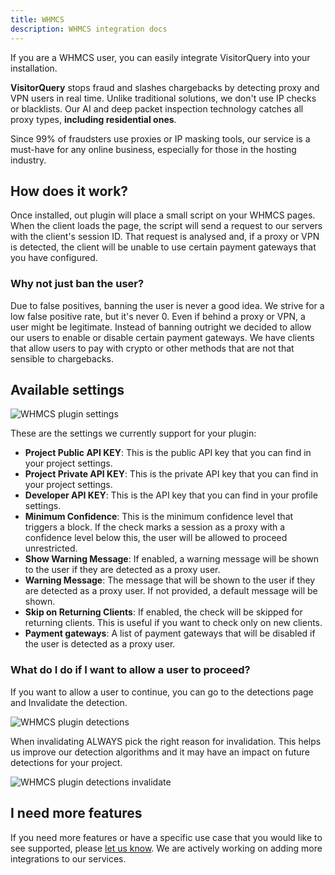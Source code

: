 ```yaml
---
title: WHMCS
description: WHMCS integration docs
---
```


If you are a WHMCS user, you can easily integrate VisitorQuery into your installation. 

**VisitorQuery** stops fraud and slashes chargebacks by detecting proxy and VPN users in real time. 
Unlike traditional solutions, we don't use IP checks or blacklists. 
Our AI and deep packet inspection technology catches all proxy types, **including residential ones**.

Since 99% of fraudsters use proxies or IP masking tools, our service is a must-have for any online business, especially for those in the hosting industry.

## How does it work?

Once installed, out plugin will place a small script on your WHMCS pages. When the client loads the page, the script will send a request to our servers with the client's session ID.
That request is analysed and, if a proxy or VPN is detected, the client will be unable to use certain payment gateways that you have configured.

### Why not just ban the user?

Due to false positives, banning the user is never a good idea. We strive for a low false positive rate, but it's never 0.
Even if behind a proxy or VPN, a user might be legitimate. Instead of banning outright we decided to allow our users to enable or disable certain payment gateways.
We have clients that allow users to pay with crypto or other methods that are not that sensible to chargebacks.

## Available settings

<img
    className="border rounded-xl shadow-md"
    src="/images/whmcs/settings.png"
    alt="WHMCS plugin settings"
/>

These are the settings we currently support for your plugin:

- **Project Public API KEY**: This is the public API key that you can find in your project settings.
- **Project Private API KEY**: This is the private API key that you can find in your project settings.
- **Developer API KEY**: This is the API key that you can find in your profile settings.
- **Minimum Confidence**: This is the minimum confidence level that triggers a block. If the check marks a session as a proxy with a confidence level below this, the user will be allowed to proceed unrestricted.
- **Show Warning Message**: If enabled, a warning message will be shown to the user if they are detected as a proxy user.
- **Warning Message**: The message that will be shown to the user if they are detected as a proxy user. If not provided, a default message will be shown.
- **Skip on Returning Clients**: If enabled, the check will be skipped for returning clients. This is useful if you want to check only on new clients.
- **Payment gateways**: A list of payment gateways that will be disabled if the user is detected as a proxy user.

### What do I do if I want to allow a user to proceed?

If you want to allow a user to continue, you can go to the detections page and Invalidate the detection.

<img
    className="border rounded-xl shadow-md"
    src="/images/whmcs/detections.png"
    alt="WHMCS plugin detections"
/>

When invalidating ALWAYS pick the right reason for invalidation. This helps us improve our detection algorithms and it may have an impact on future detections for your project.

<img
    className="border rounded-xl shadow-md"
    src="/images/whmcs/invalidate_reason.png"
    alt="WHMCS plugin detections invalidate"
/>

## I need more features

If you need more features or have a specific use case that you would like to see supported, please [let us know](https://visitorquery.com/support).
We are actively working on adding more integrations to our services.